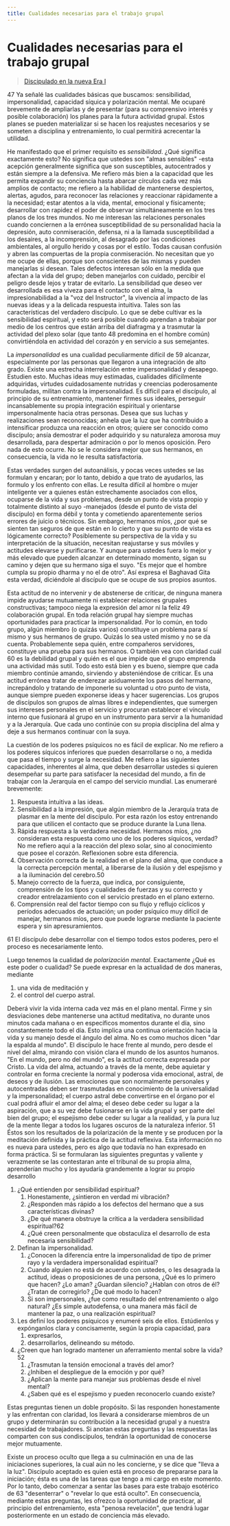 ```yaml
---
title: Cualidades necesarias para el trabajo grupal
---
```


# Cualidades necesarias para el trabajo grupal

> [Discipulado en la nueva Era I](/discipulado-nueva-era-I/charlas-a-los-discipulos-5#en47)

<p><Pin lang="en">47</Pin> Ya señalé las cualidades básicas que buscamos: sensibilidad, impersonalidad, capacidad síquica y polarización mental. Me ocuparé brevemente de ampliarlas y de presentar (para su comprensivo interés y posible colaboración) los planes para la futura actividad grupal. Estos planes se pueden materializar si se hacen los reajustes necesarios y se someten a disciplina y entrenamiento, lo cual permitirá acrecentar la utilidad.</p>

He manifestado que el primer requisito es *sensibilidad*. ¿Qué significa exactamente esto? No significa que ustedes son "almas sensibles" -esta acepción generalmente significa que son susceptibles, autocentrados y están siempre a la defensiva. Me refiero más bien a la capacidad que les permita expandir su conciencia hasta abarcar círculos cada vez más amplios de contacto; me refiero a la habilidad de mantenerse despiertos, alertas, agudos, para reconocer las relaciones y reaccionar rápidamente a la necesidad; estar atentos a la vida, mental, emocional y físicamente; desarrollar con rapidez el poder de observar simultáneamente en los tres planos de los tres mundos. No me interesan las relaciones personales cuando conciernen a la errónea susceptibilidad de su personalidad hacia la depresión, auto conmiseración, defensa, ni a la llamada susceptibilidad a los desaires, a la incomprensión, al desagrado por las condiciones ambientales, al orgullo herido y cosas por el estilo. Todas causan confusión y abren las compuertas de la propia conmiseración. No necesitan que yo me ocupe de ellas, porque son conscientes de las mismas y pueden manejarlas si desean. Tales defectos interesan sólo en la medida que afectan a la vida del grupo; deben manejarlos con cuidado, percibir el peligro desde lejos y tratar de evitarlo. La sensibilidad que deseo ver desarrollada es esa viveza para el contacto con el alma, la impresionabilidad a la "voz del Instructor", la vivencia al impacto de las nuevas ideas y a la delicada respuesta intuitiva. Tales son las características del verdadero discípulo. Lo que se debe cultivar es la sensibilidad espiritual, y esto será posible cuando aprendan a trabajar por medio de los centros que están arriba del diafragma y a trasmutar la actividad del plexo solar (que tanto <Pin lang="en">48</Pin> predomina en el hombre común) convirtiéndola en actividad del corazón y en servicio a sus semejantes.

La *impersonalidad* es una cualidad peculiarmente difícil de <Pin lang="es">59</Pin> alcanzar, especialmente por las personas que llegaron a una integración de alto grado. Existe una estrecha interrelación entre impersonalidad y desapego. Estudien esto. Muchas ideas muy estimadas, cualidades difícilmente adquiridas, virtudes cuidadosamente nutridas y creencias poderosamente formuladas, militan contra la impersonalidad. Es difícil para el discípulo, al principio de su entrenamiento, mantener firmes sus ideales, perseguir incansablemente su propia integración espiritual y orientarse impersonalmente hacia otras personas. Desea que sus luchas y realizaciones sean reconocidas; anhela que la luz que ha contribuido a intensificar produzca una reacción en otros; quiere ser conocido como discípulo; ansía demostrar el poder adquirido y su naturaleza amorosa muy desarrollada, para despertar admiración o por lo menos oposición. Pero nada de esto ocurre. No se le considera mejor que sus hermanos, en consecuencia, la vida no le resulta satisfactoria.

Estas verdades surgen del autoanálisis, y pocas veces ustedes se las formulan y encaran; por lo tanto, debido a que trato de ayudarlos, las formulo y los enfrento con ellas. Le resulta difícil al hombre o mujer inteligente ver a quienes están estrechamente asociados con ellos, ocuparse de la vida y sus problemas, desde un punto de vista propio y totalmente distinto al suyo -manejados (desde el punto de vista del discípulo) en forma débil y tonta y cometiendo aparentemente serios errores de juicio o técnicos. Sin embargo, hermanos míos, ¿por qué se sienten tan seguros de que están en lo cierto y que su punto de vista es lógicamente correcto? Posiblemente su perspectiva de la vida y su interpretación de la situación, necesitan reajustarse y sus móviles y actitudes elevarse y purificarse. Y aunque para ustedes fuera lo mejor y más elevado que pueden alcanzar en determinado momento, sigan su camino y dejen que su hermano siga el suyo. "Es mejor que el hombre cumpla su propio dharma y no el de otro". Así expresa el Baghavad Gita esta verdad, diciéndole al discípulo que se ocupe de sus propios asuntos.

Esta actitud de no intervenir y de abstenerse de criticar, de ninguna manera impide ayudarse mutuamente ni establecer relaciones grupales constructivas; tampoco niega la expresión del amor ni la feliz <Pin lang="en">49</Pin> colaboración grupal. En toda relación grupal hay siempre muchas oportunidades para practicar la impersonalidad. Por lo común, en todo grupo, algún miembro (o quizás varios) constituye un problema para sí mismo y sus hermanos de grupo. Quizás lo sea usted mismo y no se da cuenta. Probablemente sepa quién, entre compañeros servidores, constituye una prueba para sus hermanos. O también vea con claridad cuál <Pin lang="es">60</Pin> es la debilidad grupal y quién es el que impide que el grupo emprenda una actividad más sutil. Todo esto está bien y es bueno, siempre que cada miembro continúe amando, sirviendo y absteniéndose de criticar. Es una actitud errónea tratar de enderezar asiduamente los pasos del hermano, increpándolo y tratando de imponerle su voluntad u otro punto de vista, aunque siempre pueden exponerse ideas y hacer sugerencias. Los grupos de discípulos son grupos de almas libres e independientes, que sumergen sus intereses personales en el servicio y procuran establecer el vínculo interno que fusionará al grupo en un instrumento para servir a la humanidad y a la Jerarquía. Que cada uno continúe con su propia disciplina del alma y deje a sus hermanos continuar con la suya.

La cuestión de los poderes psíquicos no es fácil de explicar. No me refiero a los poderes síquicos inferiores que pueden desarrollarse o no, a medida que pasa el tiempo y surge la necesidad. Me refiero a las siguientes capacidades, inherentes al alma, que deben desarrollar ustedes si quieren desempeñar su parte para satisfacer la necesidad del mundo, a fin de trabajar con la Jerarquía en el campo del servicio mundial. Las enumeraré brevemente:

1. Respuesta intuitiva a las ideas.
2. Sensibilidad a la impresión, que algún miembro de la Jerarquía trata de plasmar en la mente del discípulo. Por esta razón los estoy entrenando para que utilicen el contacto que se produce durante la Luna llena.
3. Rápida respuesta a la verdadera necesidad. Hermanos míos, ¿no consideran esta respuesta como uno de los poderes síquicos, verdad? No me refiero aquí a la reacción del plexo solar, sino al conocimiento que posee el corazón. Reflexionen sobre esta diferencia.
4. Observación correcta de la realidad en el plano del alma, que conduce a la correcta percepción mental, a liberarse de la ilusión y del espejismo y a la iluminación del cerebro.<Pin lang="en">50</Pin>
5. Manejo correcto de la fuerza, que indica, por consiguiente, comprensión de los tipos y cualidades de fuerzas y su correcto y creador entrelazamiento con el servicio prestado en el plano externo.
6. Comprensión real del factor tiempo con su flujo y reflujo cíclicos y períodos adecuados de actuación; un poder psíquico muy difícil de manejar, hermanos míos, pero que puede lograrse mediante la paciente espera y sin apresuramientos.

<p><Pin lang="es">61</Pin> El discípulo debe desarrollar con el tiempo todos estos poderes, pero el proceso es necesariamente lento.</p>

Luego tenemos la cualidad de *polarización mental*. Exactamente ¿Qué es este poder o cualidad? Se puede expresar en la actualidad de dos maneras, mediante

1. una vida de meditación y
2. el control del cuerpo astral.

Deberá vivir la vida interna cada vez más en el plano mental. Firme y sin desviaciones debe mantenerse una actitud meditativa, no durante unos minutos cada mañana o en específicos momentos durante el día, sino constantemente todo el día. Esto implica una continua orientación hacia la vida y su manejo desde el ángulo del alma. No es como muchos dicen "dar la espalda al mundo". El discípulo le hace frente al mundo, pero desde el nivel del alma, mirando con visión clara el mundo de los asuntos humanos. "En el mundo, pero no del mundo", es la actitud correcta expresada por Cristo. La vida del alma, actuando a través de la mente, debe aquietar y controlar en forma creciente la normal y poderosa vida emocional, astral, de deseos y de ilusión. Las emociones que son normalmente personales y autocentradas deben ser trasmutadas en conocimiento de la universalidad y la impersonalidad; el cuerpo astral debe convertirse en el órgano por el cual podrá afluir el amor del alma; el deseo debe ceder su lugar a la aspiración, que a su vez debe fusionarse en la vida grupal y ser parte del bien del grupo; el espejismo debe ceder su lugar a la realidad, y la pura luz de la mente llegar a todos los lugares oscuros de la naturaleza inferior. <Pin lang="en">51</Pin> Éstos son los resultados de la polarización de la mente y se producen por la meditación definida y la práctica de la actitud reflexiva. Esta información no es nueva para ustedes, pero es algo que todavía no han expresado en forma práctica. Si se formularan las siguientes preguntas y valiente y verazmente se las contestaran ante el tribunal de su propia alma, aprenderían mucho y los ayudaría grandemente a lograr su propio desarrollo

1. ¿Qué entienden por sensibilidad espiritual?
   1. Honestamente, ¿sintieron en verdad mi vibración?
   2. ¿Responden más rápido a los defectos del hermano que a sus características divinas?
   3. ¿De qué manera obstruye la crítica a la verdadera sensibilidad espiritual?<Pin lang="es">62</Pin>
   4. ¿Qué creen personalmente que obstaculiza el desarrollo de esta necesaria sensibilidad?
2. Definan la impersonalidad.
   1. ¿Conocen la diferencia entre la impersonalidad de tipo de primer rayo y la verdadera impersonalidad espiritual?
   2. Cuando alguien no está de acuerdo con ustedes, o les desagrada la actitud, ideas o proposiciones de una persona, ¿Qué es lo primero que hacen? ¿Lo aman? ¿Guardan silencio? ¿Hablan con otros de él? ¿Tratan de corregirlo? ¿De qué modo lo hacen?
   3. Si son impersonales, ¿fue como resultado del entrenamiento o algo natural? ¿Es simple autodefensa, o una manera más fácil de mantener la paz, o una realización espiritual?
3. Les definí los poderes psíquicos y enumeré seis de ellos. Estúdienlos y expónganlos clara y concisamente, según la propia capacidad, para
   1. expresarlos,
   2. desarrollarlos, delineando su método.
4. ¿Creen que han logrado mantener un aferramiento mental sobre la vida?<Pin lang="en">52</Pin>
   1. ¿Trasmutan la tensión emocional a través del amor?
   2. ¿Inhiben el despliegue de la emoción y por qué?
   3. ¿Aplican la mente para manejar sus problemas desde el nivel mental?
   4. ¿Saben qué es el espejismo y pueden reconocerlo cuando existe?

Estas preguntas tienen un doble propósito. Si las responden honestamente y las enfrentan con claridad, los llevará a considerarse miembros de un grupo y determinarán su contribución a la necesidad grupal y a nuestra necesidad de trabajadores. Si anotan estas preguntas y las respuestas las comparten con sus condiscípulos, tendrán la oportunidad de conocerse mejor mutuamente.

Existe un proceso oculto que llega a su culminación en una de las iniciaciones superiores, la cual aún no les concierne, y se dice que "lleva a la luz". Discípulo aceptado es quien está en proceso de prepararse para la iniciación; ésta es una de las tareas que tengo a mi cargo en este momento. Por lo tanto, debo comenzar a sentar las bases para este trabajo esotérico de <Pin lang="es">63</Pin> "desenterrar" o "revelar lo que está oculto". En consecuencia, mediante estas preguntas, les ofrezco la oportunidad de practicar, al principio del entrenamiento, esta "penosa revelación", que tendrá lugar posteriormente en un estado de conciencia más elevado.
